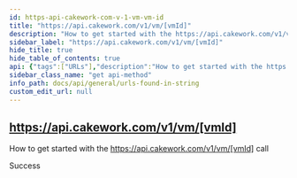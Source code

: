 ```yaml
---
id: https-api-cakework-com-v-1-vm-vm-id
title: "https://api.cakework.com/v1/vm/[vmId]"
description: "How to get started with the https://api.cakework.com/v1/vm/[vmId] call"
sidebar_label: "https://api.cakework.com/v1/vm/[vmId]"
hide_title: true
hide_table_of_contents: true
api: {"tags":["URLs"],"description":"How to get started with the https://api.cakework.com/v1/vm/[vmId] call","responses":{"200":{"description":"Success"}},"method":"get","path":"/[vmId]","info":{"version":"1.0.0","title":"URLs found in string","description":"List of URLs extracted from input string"},"postman":{"name":"https://api.cakework.com/v1/vm/[vmId]","description":{"content":"How to get started with the https://api.cakework.com/v1/vm/[vmId] call","type":"text/plain"},"url":{"path":["[vmId]"],"host":["{{baseUrl}}"],"query":[],"variable":[]},"method":"GET"}}
sidebar_class_name: "get api-method"
info_path: docs/api/general/urls-found-in-string
custom_edit_url: null
---
```



## https://api.cakework.com/v1/vm/[vmId]



How to get started with the https://api.cakework.com/v1/vm/[vmId] call

<div><ApiTabs><TabItem label={"200"} value={"200"}><div>

Success

</div><div></div></TabItem></ApiTabs></div>
      